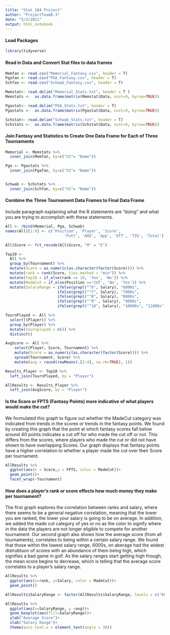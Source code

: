 ```yaml
---
title: "Stat 184 Project"
author: "ProjectTeam6-3"
date: "5/3/2021"
output: html_notebook 
---
```




#### Load Packages
```r
library(tidyverse) 
```

#### Read in Data and Convert Stat files to data frames
```r
Memfan <- read.csv("Memorial_Fantasy.csv", header = T)
Pgafan <- read.csv("PGA_Fantasy.csv", header = T)
Schfan <- read.csv("Schwab_Fantasy.csv", header = T)

Memstat<- read.delim("Memorial_Stats.txt", header = T )
Memstats <-  as.data.frame(matrix(Memstat$Data, ncol=9, byrow=TRUE))

Pgastat<- read.delim("PGA_Stats.txt", header = T)
Pgastats <-  as.data.frame(matrix(Pgastat$Data, ncol=9, byrow=TRUE))

Schstat<- read.delim("Schwab_Stats.txt", header = T)
Schstats <-  as.data.frame(matrix(Schstat$Data, ncol=9, byrow=TRUE))
```

#### Join Fantasy and Statistics to Create One Data Frame for Each of Three Tournaments

```r
Memorial <- Memstats %>%
  inner_join(Memfan, by=c("V2"= "Name"))

Pga <- Pgastats %>%
  inner_join(Pgafan, by=c("V2"= "Name")) 


Schwab <- Schstats %>%
  inner_join(Schfan, by=c("V2"= "Name"))
```

#### Combine the Three Tournament Data Frames to Final Data Frame
Include paragraph explaining what the R statements are "doing" and what you are trying to accomplish with these statements.

```r
All <- rbind(Memorial, Pga, Schwab)
names(All)[1:9] <- c('Position', 'Player', 'Score', 
                          'Putt', 'ARG', 'App', 'OTT', 'T2G', 'Total')

All$Score <- fct_recode(All$Score, "0" = "E") 

Top10 <- 
  All %>%
  group_by(Tournament) %>%
  mutate(Score = as.numeric(as.character(factor(Score)))) %>%
  mutate(rank = rank(Score, ties.method = "min")) %>%
  mutate(top10 = if_else(rank <= 10, 'Yes', 'No')) %>%
  mutate(MadeCut = if_else(Position =='CUT', 'No', 'Yes')) %>%
  mutate(SalaryRange = ifelse(grepl("^6", Salary), "6000s",
                       ifelse(grepl("^7", Salary), "7000s",
                       ifelse(grepl("^8", Salary), "8000s",
                       ifelse(grepl("^9" , Salary), "9000s",
                       ifelse(grepl("^10", Salary), "10000s", "11000s"))))))

TournPlayed <- All %>%
  select((Player)) %>%
  group_by(Player) %>%
  mutate(tournplayed = n()) %>%
  distinct()

AvgScore <- All %>%
    select(Player, Score, Tournament) %>%
    mutate(Score = as.numeric(as.character(factor(Score)))) %>%
    spread(Tournament, Score) %>%
    mutate(avg = round(rowMeans(.[2:4], na.rm=TRUE), 1))

Results_Player <- Top10 %>%
  left_join(TournPlayed, by = "Player")

AllResults <- Results_Player %>%
  left_join(AvgScore, by = "Player")
```

#### Is the Score or FPTS (Fantasy Points) more indicative of what players would make the cut?
We formulated this graph to figure out whether the MadeCut category was indicated from trends in the scores or trends in the fantasy points. We found by creating this graph that the point at which fantasy scores fall below around 40 points indicates a cut off for who made the cut off or not. This differs from the scores, where players who made the cut or did not have shown to have overlapping Scores. Our graph displays that fantasy points have a higher correlation to whether a player made the cut over their Score per tournament.
```r
AllResults %>%
  ggplot(aes(x = Score,y = FPTS, color = MadeCut))+
  geom_point()+
  facet_wrap(~Tournament)
```
#### How does a player's rank or score effects how much money they make per tournament?
The first graph explores the correlation between ranks and salary, where there seems to be a general negative correlation, meaning that the lower you are ranked, the lower your salary is going to be on average. In addition, we added the made cut category of yes or no as the color to signify where in the data the players are not longer eligible to compete for another tournament. Our second graph also shows how the average score (from all tournaments), correlates to being within a certain salary range. We found that those within the lowest salary range, 6000s, on aberage had the widest distrubtuon of scores with an abundance of them being high, which signifies a bad game in golf. As the salary ranges start getting high though, the mean score begins to decrease, which is telling that the average score correlates to a player's salary range.
```r
AllResults %>%
  ggplot(aes(x=rank, y=Salary, color = MadeCut))+
  geom_point()
```
```r
AllResults$SalaryRange <- factor(AllResults$SalaryRange, levels = c("6000s", "7000s", "8000s", "9000s", "10000s", "11000s"))

AllResults %>%
  ggplot(aes(x=SalaryRange, y =avg))+
  geom_boxplot(aes(fill=SalaryRange))+
  ylab("Average Score")+
  xlab("Salary Range")+
  theme(axis.text.x = element_text(angle = 30))

```


